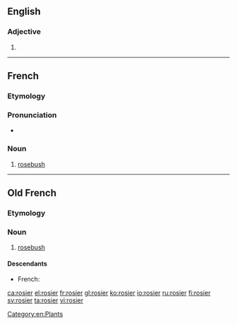 ==English==

===Adjective===
{{head|en}}

# {{en-comparative of|rosy}}

----

==French==

===Etymology===
{{suffix|rose|ier|lang=fr}}

===Pronunciation===
* {{audio|Fr-rosier.ogg|Audio|lang=fr}}

===Noun===
{{fr-noun|m}}

# [[rosebush]]

[[Category:en:Plants]]

----

==Old French==

===Etymology===
{{suffix|rose|ier|lang=fro}}

===Noun===
{{fro-noun|m}}

# [[rosebush]]

====Descendants====
* French: {{l/fr|rosier}}

[[ca:rosier]]
[[el:rosier]]
[[fr:rosier]]
[[gl:rosier]]
[[ko:rosier]]
[[io:rosier]]
[[ru:rosier]]
[[fi:rosier]]
[[sv:rosier]]
[[ta:rosier]]
[[vi:rosier]]